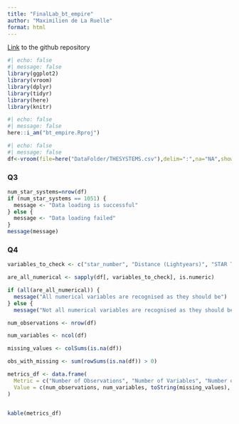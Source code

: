 ```yaml
---
title: "FinalLab_bt_empire"
author: "Maximilien de La Ruelle"
format: html
---
```


[Link](https://github.com/max8471/bt_empire) to the github repository

```r
#| echo: false
#| message: false
library(ggplot2)
library(vroom)
library(dplyr)
library(tidyr)
library(here)
library(knitr)
```

```r
#| echo: false
#| message: false
here::i_am("bt_empire.Rproj")
```

```r
#| echo: false
#| message: false
df<-vroom(file=here("DataFolder/THESYSTEMS.csv"),delim=":",na="NA",show_col_types=FALSE)
```

### Q3
```r
num_star_systems=nrow(df)
if (num_star_systems == 1051) {
  message <- "Data loading is successful"
} else {
  message <- "Data loading failed"
}
message(message)
```

### Q4
```r
variables_to_check <- c("star_number", "Distance (Lightyears)", "STAR TEMPERATURE", "Relative Mass", "RADIUS", "relative luminosity")

are_all_numerical <- sapply(df[, variables_to_check], is.numeric)

if (all(are_all_numerical)) {
  message("All numerical variables are recognised as they should be")
} else {
  message("Not all numerical variables are recognised as they should be")}
```
```r
num_observations <- nrow(df)

num_variables <- ncol(df)

missing_values <- colSums(is.na(df))

obs_with_missing <- sum(rowSums(is.na(df)) > 0)

metrics_df <- data.frame(
  Metric = c("Number of Observations", "Number of Variables", "Number of Missing Values (per variable)", "Number of Observations with at Least One Missing Value"),
  Value = c(num_observations, num_variables, toString(missing_values), obs_with_missing)
)


kable(metrics_df)
```

